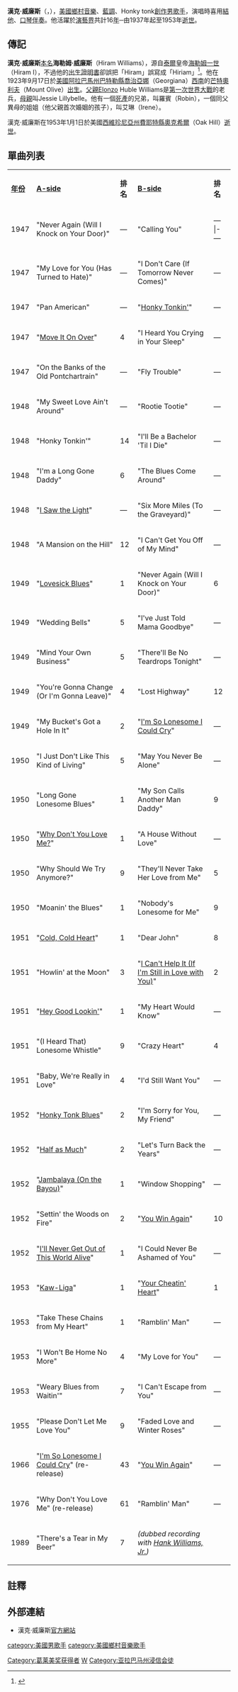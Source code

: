 {{NoteTA|G1=Show}}
{{dablink|關於'''漢克·威廉斯'''的兒子，見[[小漢克·威廉斯|小漢克·威廉斯]]；孫子，見[[漢克·威廉斯三世|漢克·威廉斯三世]]。}}
{{藝人
|姓名=漢克·威廉斯
|英文名=Hank Williams
|圖像= Hank Williams Promotional Photo.jpg
|類型=男歌手
|原名=海勒姆·威廉斯<br>Hiram Williams
|暱稱= Luke the Drifter
|出生日期= {{birth date|1923|9|17|mf=y}}
|出生地=[[美國|美國]][[阿拉巴馬州|阿拉巴馬州]][[巴特勒縣_(亞拉巴馬州)|巴特勒縣]][[喬治亞娜_(亞拉巴馬州)|喬治亞娜]]
|逝世日期={{death date and age|1953|1|1|1923|9|20}}
|死亡地=美國[[西維珍尼亞州|西維珍尼亞州]][[費耶特縣_(西維吉尼亞州)|費耶特縣]][[奧克希爾_(西維吉尼亞州)|奧克希爾]]
|出身地=[[美國|美國]][[阿拉巴馬州|阿拉巴馬州]][[蒙哥馬利_(亞拉巴馬州)|蒙哥馬利]]
|演奏樂器=[[結他|結他]]、[[口琴|口琴]]
|音樂類型=[[鄉村音樂|鄉村音樂]]、[[藍調|藍調]]、Honky tonk
|職業=[[創作歌手|創作歌手]]
|活躍年代=1937－52年
|唱片公司=Sterling、MGM
|相關團體= [[Drifting_Cowboys|Drifting Cowboys]]
|網站= http://www.hankwilliams.com Hankwilliams.com
}}
'''漢克·威廉斯'''（{{lang-en|Hank Williams}}，{{bd|1923年|9月17日|1953年|1月1日}}），[[美國|美國]][[鄉村音樂|鄉村音樂]]、[[藍調|藍調]]、Honky tonk[[創作歌手|創作男歌手]]，演唱時喜用[[結他|結他]]、[[口琴|口琴]][[伴奏|伴奏]]。他活躍於[[演藝界|演藝界]]共計16[[年|年]]─由1937年起至1953年[[逝世|逝世]]。

==傳記==
'''漢克·威廉斯'''[[本名|本名]]'''海勒姆·威廉斯'''（Hiram Williams），源自[[泰爾|泰爾]]皇帝[[海勒姆一世|海勒姆一世]]（Hiram I），不過他的[[出生證明書|出生證明書]]卻誤把「Hiram」誤寫成「Hiriam」<ref name="hemphill">{{cite book | author=Paul Hemphill | year=2005年 | title=《Lovesick Blues: The Life of Hank Williams》 | publisher= Penguin Group | location=[[紐約|紐約]] | id=ISBN 0-670-03414-2}}</ref>。他在1923年9月17日於[[美國|美國]][[阿拉巴馬州|阿拉巴馬州]][[巴特勒縣_(亞拉巴馬州)|巴特勒縣]][[喬治亞娜_(亞拉巴馬州)|喬治亞娜]]（Georgiana）[[西南|西南]]的[[芒特奧利夫_(亞拉巴馬州)|芒特奧利夫]]（Mount Olive）[[出生|出生]]。[[父親|父親]]Elonzo Huble Williams是[[第一次世界大戰|第一次世界大戰]]的老兵，[[母親|母親]]叫Jessie Lillybelle。他有一個[[死產|死產]]的兄弟，叫羅賓（Robin），一個同父異母的姐姐（他父親首次婚姻的孩子），叫艾琳（Irene）。

漢克·威廉斯在1953年1月1日於美國[[西維珍尼亞州|西維珍尼亞州]][[費耶特縣_(西維吉尼亞州)|費耶特縣]][[奧克希爾_(西維吉尼亞州)|奧克希爾]]（Oak Hill）[[逝世|逝世]]。

==單曲列表==
{| class="wikitable"
|'''[[年份|年份]]'''
|'''[[A-side和B-side|A-side]]'''
|'''排名'''
|'''[[A-side和B-side|B-side]]'''
|'''排名'''
|-
| 1947
| "Never Again (Will I Knock on Your Door)"
| —
| "Calling You"
| —
|- —
| 1947
| "Wealth Won't Save Your Soul"
| —
| "When God Comes and Gathers His Jewels"
| —
|-
| 1947
| "My Love for You (Has Turned to Hate)"
| —
| "I Don't Care (If Tomorrow Never Comes)"
| —
|-
| 1947
| "Pan American"
| —
| "[[Honky_Tonkin'|Honky Tonkin']]"
| —
|-
| 1947
| "[[Move_It_On_Over|Move It On Over]]"
| 4
| "I Heard You Crying in Your Sleep"
| —
|-
| 1947
| "On the Banks of the Old Pontchartrain"
| —
| "Fly Trouble"
| —
|-
| 1948
| "My Sweet Love Ain't Around"
| —
| "Rootie Tootie"
| —
|-
| 1948
| "Honky Tonkin'"
| 14
| "I'll Be a Bachelor 'Til I Die"
| —
|-
| 1948
| "I'm a Long Gone Daddy"
| 6
| "The Blues Come Around"
| —
|-
| 1948
| "[[I_Saw_the_Light_(Hank_Williams_song)|I Saw the Light]]"
| —
| "Six More Miles (To the Graveyard)"
| —
|-
| 1948
| "A Mansion on the Hill"
| 12
| "I Can't Get You Off of My Mind"
| —
|-
| 1949
| "[[Lovesick_Blues|Lovesick Blues]]"
| 1
| "Never Again (Will I Knock on Your Door)"
| 6
|-
| 1949
| "Wedding Bells"
| 5
| "I've Just Told Mama Goodbye"
| —
|-
| 1949
| "Mind Your Own Business"
| 5
| "There'll Be No Teardrops Tonight"
| —
|-
| 1949
| "You're Gonna Change (Or I'm Gonna Leave)"
| 4
| "Lost Highway"
| 12
|-
| 1949
| "My Bucket's Got a Hole In It"
| 2
| "[[I'm_So_Lonesome_I_Could_Cry|I'm So Lonesome I Could Cry]]"
| —
|-
| 1950
| "I Just Don't Like This Kind of Living"
| 5
| "May You Never Be Alone"
| —
|-
| 1950
| "Long Gone Lonesome Blues"
| 1
| "My Son Calls Another Man Daddy"
| 9
|-
| 1950
| "[[Why_Don't_You_Love_Me|Why Don't You Love Me?]]"
| 1
| "A House Without Love"
| —
|-
| 1950
| "Why Should We Try Anymore?"
| 9
| "They'll Never Take Her Love from Me"
| 5
|-
| 1950
| "Moanin' the Blues"
| 1
| "Nobody's Lonesome for Me"
| 9
|-
| 1951
| "[[Cold,_Cold_Heart|Cold, Cold Heart]]"
| 1
| "Dear John"
| 8
|-
| 1951
| "Howlin' at the Moon"
| 3
| "[[I_Can't_Help_It_(If_I'm_Still_in_Love_with_You)|I Can't Help It (If I'm Still in Love with You)]]"
| 2
|-
| 1951
| "[[Hey_Good_Lookin'_(song)|Hey Good Lookin']]"
| 1
| "My Heart Would Know"
| —
|-
| 1951
| "(I Heard That) Lonesome Whistle"
| 9
| "Crazy Heart"
| 4
|-
| 1951
| "Baby, We're Really in Love"
| 4
| "I'd Still Want You"
| —
|-
| 1952
| "[[Honky_Tonk_Blues|Honky Tonk Blues]]"
| 2
| "I'm Sorry for You, My Friend"
| —
|-
| 1952
| "[[Half_as_Much|Half as Much]]"
| 2
| "Let's Turn Back the Years"
| —
|-
| 1952
| "[[Jambalaya_(On_the_Bayou)|Jambalaya (On the Bayou)]]"
| 1
| "Window Shopping"
| —
|-
| 1952
| "Settin' the Woods on Fire"
| 2
| "[[You_Win_Again_(Hank_Williams_song)|You Win Again]]"
| 10
|-
| 1952
| "[[I'll_Never_Get_Out_of_This_World_Alive|I'll Never Get Out of This World Alive]]"
| 1
| "I Could Never Be Ashamed of You"
| —
|-
| 1953
| "[[Kaw-Liga_(song)|Kaw-Liga]]"
| 1
| "[[Your_Cheatin'_Heart|Your Cheatin' Heart]]"
| 1
|-
| 1953
| "Take These Chains from My Heart"
| 1
| "Ramblin' Man"
| —
|-
| 1953
| "I Won't Be Home No More"
| 4
| "My Love for You"
| —
|-
| 1953
| "Weary Blues from Waitin'"
| 7
| "I Can't Escape from You"
| —
|-
| 1955
| "Please Don't Let Me Love You"
| 9
| "Faded Love and Winter Roses"
| —
|-
| 1966
| "[[I'm_So_Lonesome_I_Could_Cry|I'm So Lonesome I Could Cry]]" (re-release)
| 43
| "[[You_Win_Again_(Hank_Williams_song)|You Win Again]]"
| —
|-
| 1976
| "Why Don't You Love Me" (re-release)
| 61
| "Ramblin' Man"
| —
|-
| 1989
| "There's a Tear in My Beer"
| 7
| ''(dubbed recording with [[Hank_Williams,_Jr.|Hank Williams, Jr.]])''
|
|}

==註釋==
{{reflist}}

==外部連結==
*{{en}}漢克·威廉斯[http://www.hankwilliams.com 官方網站] {{Wayback|url=http://www.hankwilliams.com/ |date=20210220080212 }}

{{摇滚名人堂1987届入选者}}
{{Authority control}}
{{DEFAULTSORT:Williams, Hank}}
[[category:美國男歌手|category:美國男歌手]]
[[category:美國鄉村音樂歌手|category:美國鄉村音樂歌手]]
[[Category:葛莱美奖获得者|Category:葛莱美奖获得者]]
[[Category:摇滚名人堂入选者|W]]
[[Category:亚拉巴马州浸信会徒|Category:亚拉巴马州浸信会徒]]